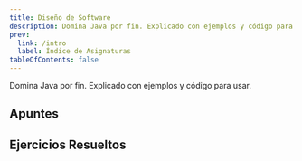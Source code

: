 ```yaml
---
title: Diseño de Software
description: Domina Java por fin. Explicado con ejemplos y código para usar.
prev:
  link: /intro
  label: Índice de Asignaturas
tableOfContents: false
---
```




Domina Java por fin. Explicado con ejemplos y código para usar.

## Apuntes

<LinkCard
  title="Tema 1: Introducción"
  href="/deese/apuntes/t1-introduccion/"
  description="El Diseño Software es clave en la Ingeniería del Software, donde se aplican enfoques sistemáticos para el desarrollo, operación y mantenimiento del software."
/>
<LinkCard
  title="Tema 2: Elementos básicos"
  href="/deese/apuntes/t2-elementos_basicos/"
  description="Análisis de los elementos fundamentales de la orientación a objetos, incluyendo clases, objetos, identidad, estado y comportamiento, con un enfoque práctico en la implementación en Java mediante el uso de atributos, métodos y constructores."
/>
<LinkCard
  title="Tema 3: Propiedades básicas de la Orientación a Objetos"
  href="/deese/apuntes/t3-propiedades_basicas/"
  description="Aprende sobre conceptos clave como abstracción, encapsulamiento, modularidad, jerarquía, polimorfismo, tipificación y ligadura dinámica."
/>
<LinkCard
  title="Tema 4: UML (Unified Modeling Language)"
  href="/deese/apuntes/t4-uml/"
  description="UML es un lenguaje visual estándar para modelar sistemas software, representando elementos, relaciones y diagramas con extensibilidad para adaptarse a diferentes necesidades."
/>
<LinkCard
  title="Tema 5: Principios de Diseño"
  href="/deese/apuntes/t5-principios_diseno/"
  description=""
/>
<LinkCard
  title="Tema 6: Patrones de Diseño"
  href="/deese/apuntes/t6-patrones_diseno/"
  description=""
/>

## Ejercicios Resueltos

<LinkCard
  title="emosqueira/Ejercicios-DS"
  href="https://github.com/emosqueira/Ejercicios-DS"
  description="Ejercicios de la asignatura de Diseño Software del Grado en Ingeniería Informática de la UDC por Eduardo Mosqueira Rey"
/>


